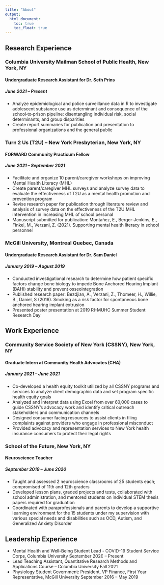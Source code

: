 ```yaml
---
title: "About"
output: 
  html_document:
    toc: true
    toc_float: true
---
```


## Research Experience 

### Columbia University Mailman School of Public Health, New York, NY 
#### Undergraduate Research Assistant for Dr. Seth Prins
##### June 2021 – Present
* Analyze epidemiological and police surveillance data in R to investigate adolescent substance use as determinant and consequence of the school‐to‐prison pipeline: disentangling individual risk, social determinants, and group disparities
* Create report summaries for publication and presentation to professional organizations and the general public

### Turn 2 Us (T2U) – New York Presbyterian, New York, NY 
#### FORWARD Community Practicum Fellow
##### June 2021 – September 2021
* Facilitate and organize 10 parent/caregiver workshops on improving Mental Health Literacy (MHL)
* Create parent/caregiver MHL surveys and analyze survey data to evaluate the effectiveness of T2U as a mental health promotion and prevention program
* Revise research paper for publication through literature review and analysis of survey data on the effectiveness of the T2U MHL intervention in increasing MHL of school personal
* Manuscript submitted for publication: Montañez, E., Berger-Jenkins, E., Finkel, M., Verzani, Z. (2021). Supporting mental health literacy in school personnel

### McGill University, Montreal Quebec, Canada 
#### Undergraduate Research Assistant for Dr. Sam Daniel
##### January 2019 – August 2019
* Conducted investigational research to determine how patient specific factors change bone biology to impede Bone Anchored Hearing Implant (BAHI) stability and prevent osseointegration
* Published research paper: Bezdjian, A., Verzani, Z., Thomeer, H., Willie, B., Daniel, S (2019). Smoking as a risk factor for spontaneous bone anchored hearing implant extrusion
* Presented poster presentation at 2019 RI-MUHC Summer Student Research Day

## Work Experience 
### Community Service Society of New York (CSSNY), New York, NY 
#### Graduate Intern at Community Health Advocates (CHA)
##### January 2021 – June 2021
* Co-developed a health equity toolkit utilized by all CSSNY programs and services to analyze client demographic data and set program specific health equity goals
* Analyzed and interpret data using Excel from over 60,000 cases to guide CSSNY’s advocacy work and identify critical outreach stakeholders and communication channels
* Designed consumer facing resources to assist clients in filing complaints against providers who engage in professional misconduct
* Provided advocacy and representation services to New York health insurance consumers to protect their legal rights

### School of the Future, New York, NY 
#### Neuroscience Teacher
##### September 2019 – June 2020
* Taught and assessed 2 neuroscience classrooms of 25 students each; compromised of 11th and 12th graders
* Developed lesson plans, graded projects and tests, collaborated with school administration, and mentored students on individual STEM thesis papers required for graduation
* Coordinated with paraprofessionals and parents to develop a supportive learning environment for the 15 students under my supervision with various special needs and disabilities such as OCD, Autism, and Generalized Anxiety Disorder

## Leadership Experience 
* Mental Health and Well-Being Student Lead - COVID-19 Student Service Corps, Columbia University September 2020 – Present
* Lead Teaching Assistant, Quantitative Research Methods and Applications Course – Columbia University Fall 2021
* Physiology Student Government: President, VP Finance, First Year Representative, McGill University September 2016 – May 2019

